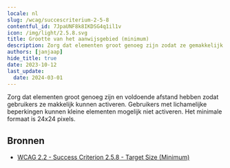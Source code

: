 ```yaml
---
locale: nl
slug: /wcag/succescriterium-2-5-8
contentful_id: 7JpaUNF8k8IKDSG4q1il1v
icon: /img/light/2.5.8.svg
title: Grootte van het aanwijsgebied (minimum)
description: Zorg dat elementen groot genoeg zijn zodat ze gemakkelijk geactiveerd kunnen worden.  Gebruikers met lichamelijke beperkingen kunnen kleine elementen niet activeren als ze dicht bij elkaar staan. Het minimale formaat is 24x24 pixels.
authors: [janjaap]
hide_title: true
date: 2023-10-12
last_update:
  date: 2024-03-01
---
```


<Hero
  title="Grootte van het aanwijsgebied (minimum)"
  image="/img/light/2.5.8.svg"
  alt="WCAG 2.5.8 - Logo"
  prefix="Succescriterium 2.5.8"
  suffix="Niveau AA"
/>

Zorg dat elementen groot genoeg zijn en voldoende afstand hebben zodat gebruikers ze makkelijk kunnen activeren. Gebruikers met lichamelijke beperkingen kunnen kleine elementen mogelijk niet activeren. Het minimale formaat is 24x24 pixels.

## Bronnen

- [WCAG 2.2 - Success Criterion 2.5.8 - Target Size (Minimum)](https://www.w3.org/TR/WCAG22/#target-size-minimum)
